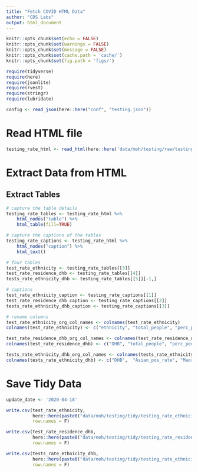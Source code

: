 ```yaml
---
title: "Fetch COVID HTML Data"
author: "CDS Labs"
output: html_document
---
```


```r
knitr::opts_chunk$set(echo = FALSE)
knitr::opts_chunk$set(warnings = FALSE)
knitr::opts_chunk$set(message = FALSE)
knitr::opts_chunk$set(cache.path = 'cache/')
knitr::opts_chunk$set(fig.path = 'figs/')
```


```r
require(tidyverse)
require(here)
require(jsonlite)
require(rvest)
require(stringr)
require(lubridate)
```


```r
config <- read_json(here::here("conf", "testing.json"))
```

# Read HTML file

```r
testing_rate_html <- read_html(here::here('data/moh/testing/raw/testing_2020-04-18.html'))
```

# Extract Data from HTML

## Extract Tables

```r
# capture the table details
testing_rate_tables <- testing_rate_html %>% 
    html_nodes("table") %>%
    html_table(fill=TRUE)

# capture the captions of the tables
testing_rate_captions <- testing_rate_html %>% 
    html_nodes("caption") %>%
    html_text()

# four tables
test_rate_ethnicity <- testing_rate_tables[[3]]
test_rate_residence_dhb <- testing_rate_tables[[4]]
tests_rate_ethnicity_dhb <- testing_rate_tables[[5]][-1,]

# captions 
test_rate_ethnicity_caption <- testing_rate_captions[[1]]
test_rate_residence_dhb_caption <- testing_rate_captions[[2]]
tests_rate_ethnicity_dhb_caption <- testing_rate_captions[[3]]

# rename columns
test_rate_ethnicity_org_col_names <- colnames(test_rate_ethnicity)
colnames(test_rate_ethnicity) <- c("ethnicity", "total_people", "perc_people", "total_tests", "total_population", "rate_per_1000")

test_rate_residence_dhb_org_col_names <- colnames(test_rate_residence_dhb)
colnames(test_rate_residence_dhb) <- c("DHB", "total_people", "perc_people", "total_tests", "total_population", "rate_per_1000")

tests_rate_ethnicity_dhb_org_col_names <- colnames(tests_rate_ethnicity_dhb)
colnames(tests_rate_ethnicity_dhb) <- c("DHB",	"Asian_pos_rate", "Maori_pos_rate", "Other_pos_rate", "Pacific_pos_rate",  "Asian_rate_per_10000", "Maori_rate_per_10000", "Other_rate_per_10000", "Pacific_rate_per_10000")
```



# Save Tidy Data 

```r
update_date <- '2020-04-18'

write.csv(test_rate_ethnicity, 
          here::here(paste0("data/moh/testing/tidy/testing_rate_ethnicity_", update_date, ".csv")), 
          row.names = F)

write.csv(test_rate_residence_dhb, 
          here::here(paste0("data/moh/testing/tidy/testing_rate_residence_dhb_", update_date, ".csv")), 
          row.names = F)

write.csv(tests_rate_ethnicity_dhb, 
          here::here(paste0("data/moh/testing/tidy/testing_rate_ethnicity_dhb_", update_date, ".csv")), 
          row.names = F)
```



